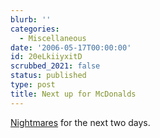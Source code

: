 ```yaml
---
blurb: ''
categories:
  - Miscellaneous
date: '2006-05-17T00:00:00'
id: 20eLkiiyxitD
scrubbed_2021: false
status: published
type: post
title: Next up for McDonalds
---
```


[Nightmares](http://www.consumerist.com/consumer/ads/courtesy-of-mcdonalds-india-your-9am-willies-174305.php%20)
for the next two days.
